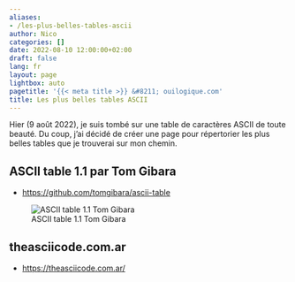 ```yaml
---
aliases:
- /les-plus-belles-tables-ascii
author: Nico
categories: []
date: 2022-08-10 12:00:00+02:00
draft: false
lang: fr
layout: page
lightbox: auto
pagetitle: '{{< meta title >}} &#8211; ouilogique.com'
title: Les plus belles tables ASCII
---
```


Hier (9 août 2022), je suis tombé sur une table de caractères ASCII de toute beauté. Du coup, j’ai décidé de créer une page pour répertorier les plus belles tables que je trouverai sur mon chemin.

## ASCII table 1.1 par Tom Gibara

-   <https://github.com/tomgibara/ascii-table>

![ASCII table 1.1 Tom Gibara][img_1]

[img_1]: ./images/ascii-table-1.1-tom-gibara.svg

## theasciicode.com.ar

-   <https://theasciicode.com.ar/>
